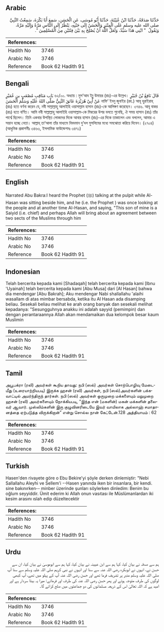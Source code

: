 ## Arabic


<div dir="rtl" lang="ar" style={{fontSize:'larger',backgroundColor:'#f8f9fa',padding:20}}>
حَدَّثَنَا صَدَقَةُ، حَدَّثَنَا ابْنُ عُيَيْنَةَ، حَدَّثَنَا أَبُو مُوسَى، عَنِ الْحَسَنِ، سَمِعَ أَبَا بَكْرَةَ، سَمِعْتُ النَّبِيَّ صلى الله عليه وسلم عَلَى الْمِنْبَرِ وَالْحَسَنُ إِلَى جَنْبِهِ، يَنْظُرُ إِلَى النَّاسِ مَرَّةً وَإِلَيْهِ مَرَّةً، وَيَقُولُ ‏ "‏ ابْنِي هَذَا سَيِّدٌ، وَلَعَلَّ اللَّهَ أَنْ يُصْلِحَ بِهِ بَيْنَ فِئَتَيْنِ مِنَ الْمُسْلِمِينَ ‏"‏‏.‏
</div>
<div style={{backgroundColor:'#f8f9fa',padding:20, marginBottom: 10}}><table> <thead> <tr> <th>References:</th> <th></th> </tr> </thead> <tbody><tr><td>Hadith No</td><td>3746</td></tr><tr><td>Arabic No</td><td>3746</td></tr><tr><td>Reference</td><td>Book 62 Hadith 91</td></tr></tbody></table></div>

## Bengali


<div dir="ltr" lang="bn" style={{fontSize:'larger',backgroundColor:'#f8f9fa',padding:20}}>
بَاب مَنَاقِبِ مُصْعَبٍ بنِ عُمَيْرٍ ৬২/০০. অধ্যায় : মুস’আব ইব্নু উমায়র (রাঃ)-এর উল্লেখ। قَالَ نَافِعُ بْنُ جُبَيْرٍ عَنْ أَبِيْ هُرَيْرَةَ عَانَقَ النَّبِيُّ صَلَّى اللهُ عَلَيْهِ وَسَلَّمَ الْحَسَنَ নাফি‘ ইবনু জুবাইর (রহ.) আবূ হুরাইরাহ্ (রাঃ) হতে বর্ণনা করেন যে, নবী সাল্লাল্লাহু আলাইহি ওয়াসাল্লাম হাসান (রাঃ)-কে আলিঙ্গণ করেছেন। ৩৭৪৬. আবূ বাকর (রাঃ) হতে বর্ণিত। আমি নবী সাল্লাল্লাহু আলাইহি ওয়াসাল্লাম-কে মিম্বরের উপর বলতে শুনেছি, ঐ সময় হাসান (রাঃ) তাঁর পার্শ্বে ছিলেন। তিনি একবার উপস্থিত লোকদের দিকে আবার হাসান (রাঃ)-এর দিকে তাকালেন এবং বললেন, আমার এ সন্তান হচ্ছে নেতা। আল্লাহ্ তা‘আলা তাঁর মাধ্যমে বিবদমান দু’দল মুসলিমের মধ্যে সমঝোতা করিয়ে দিবেন। (২৭০৪) (আধুনিক প্রকাশনীঃ ৩৪৬৩, ইসলামিক ফাউন্ডেশনঃ ৩৪৭১)
</div>
<div style={{backgroundColor:'#f8f9fa',padding:20, marginBottom: 10}}><table> <thead> <tr> <th>References:</th> <th></th> </tr> </thead> <tbody><tr><td>Hadith No</td><td>3746</td></tr><tr><td>Arabic No</td><td>3746</td></tr><tr><td>Reference</td><td>Book 62 Hadith 91</td></tr></tbody></table></div>

## English


<div dir="ltr" lang="en" style={{fontSize:'larger',backgroundColor:'#f8f9fa',padding:20}}>
Narrated Abu Bakra:I heard the Prophet (ﷺ) talking at the pulpit while Al-Hasan was sitting beside him, and he (i.e. the Prophet ) was once looking at the people and at another time Al-Hasan, and saying, "This son of mine is a Saiyid (i.e. chief) and perhaps Allah will bring about an agreement between two sects of the Muslims through him
</div>
<div style={{backgroundColor:'#f8f9fa',padding:20, marginBottom: 10}}><table> <thead> <tr> <th>References:</th> <th></th> </tr> </thead> <tbody><tr><td>Hadith No</td><td>3746</td></tr><tr><td>Arabic No</td><td>3746</td></tr><tr><td>Reference</td><td>Book 62 Hadith 91</td></tr></tbody></table></div>

## Indonesian


<div dir="ltr" lang="id" style={{fontSize:'larger',backgroundColor:'#f8f9fa',padding:20}}>
Telah bercerita kepada kami [Shadaqah] telah bercerita kepada kami [Ibnu 'Uyainah] telah bercerita kepada kami [Abu Musa] dari [Al Hasan] bahwa dia mendengar [Abu Bakrah]; Aku mendengar Nabi shallallahu 'alaihi wasallam di atas mimbar bersabda, ketika itu Al Hasan ada disamping beliau. Sesekali beliau melihat ke arah orang banyak dan sesekali melihat kepadanya: "Sesungguhnya anakku ini adalah sayyid (pemimpin) dan dengan perantaraannya Allah akan mendamaikan dua kelompok besar kaum Muslimin
</div>
<div style={{backgroundColor:'#f8f9fa',padding:20, marginBottom: 10}}><table> <thead> <tr> <th>References:</th> <th></th> </tr> </thead> <tbody><tr><td>Hadith No</td><td>3746</td></tr><tr><td>Arabic No</td><td>3746</td></tr><tr><td>Reference</td><td>Book 62 Hadith 91</td></tr></tbody></table></div>

## Tamil


<div dir="ltr" lang="ta" style={{fontSize:'larger',backgroundColor:'#f8f9fa',padding:20}}>
அபூபக்ரா (ரலி) அவர்கள் கூறிய தாவது: நபி (ஸல்) அவர்கள் சொற்பொழிவு மேடைமீது (உரையாற்றியபடி) இருக்க ஹசன் (ரலி) அவர்கள், நபி (ஸல்)அவர்களின் பக்கவாட்டில் அமர்ந்திருந் தார்கள். நபி (ஸல்) அவர்கள் ஒருமுறை மக்களையும் மறுமுறை ஹசன் (ரலி) அவர்களையும் நோக்கியபடி, “இந்த என் (மகளின்) மகன் மக்களின் தலைவர் ஆவார். முஸ்லிம்களின் இரு குழுவினரிடையே இவர் வாயிலாக அல்லாஹ் சமாதானத்தை ஏற்படுத்த விருக்கிறான்” என்று சொல்ல நான் கேட்டேன்.128 அத்தியாயம் : 62
</div>
<div style={{backgroundColor:'#f8f9fa',padding:20, marginBottom: 10}}><table> <thead> <tr> <th>References:</th> <th></th> </tr> </thead> <tbody><tr><td>Hadith No</td><td>3746</td></tr><tr><td>Arabic No</td><td>3746</td></tr><tr><td>Reference</td><td>Book 62 Hadith 91</td></tr></tbody></table></div>

## Turkish


<div dir="ltr" lang="tr" style={{fontSize:'larger',backgroundColor:'#f8f9fa',padding:20}}>
Hasen'den rivayete göre o Ebu Bekire'yi şöyle derken dinlemiştir: "Nebi Sallallahu Aleyhi ve Sellem'i --Hasen yanında iken bir insanlara, bir kendi. sine bakınırken-- minber üzerinde şunları söylerken dinledim: Benim bu oğlum seyyiddir. Ümit ederim ki Allah onun vasıtası ile Müslümanlardan iki kesim arasını ıslah edip düzeltecektir
</div>
<div style={{backgroundColor:'#f8f9fa',padding:20, marginBottom: 10}}><table> <thead> <tr> <th>References:</th> <th></th> </tr> </thead> <tbody><tr><td>Hadith No</td><td>3746</td></tr><tr><td>Arabic No</td><td>3746</td></tr><tr><td>Reference</td><td>Book 62 Hadith 91</td></tr></tbody></table></div>

## Urdu


<div dir="rtl" lang="ur" style={{fontSize:'larger',backgroundColor:'#f8f9fa',padding:20}}>
ہم سے صدقہ نے بیان کیا، کہا ہم سے ابن عیینہ نے بیان کیا، کہا ہم سے ابوموسیٰ نے بیان کیا، ان سے حسن نے، انہوں نے ابوبکرہ رضی اللہ عنہ سے سنا اور انہوں نے نبی کریم صلی اللہ علیہ وسلم سے سنا آپ صلی اللہ علیہ وسلم منبر پر تشریف فرما تھے اور حسن رضی اللہ عنہ آپ کے پہلو میں تھے، آپ کبھی لوگوں کی طرف متوجہ ہوتے اور پھر حسن رضی اللہ عنہ کی طرف اور فرماتے: میرا یہ بیٹا سردار ہے اور امید ہے کہ اللہ تعالیٰ اس کے ذریعہ مسلمانوں کی دو جماعتوں میں صلح کرائے گا۔
</div>
<div style={{backgroundColor:'#f8f9fa',padding:20, marginBottom: 10}}><table> <thead> <tr> <th>References:</th> <th></th> </tr> </thead> <tbody><tr><td>Hadith No</td><td>3746</td></tr><tr><td>Arabic No</td><td>3746</td></tr><tr><td>Reference</td><td>Book 62 Hadith 91</td></tr></tbody></table></div>